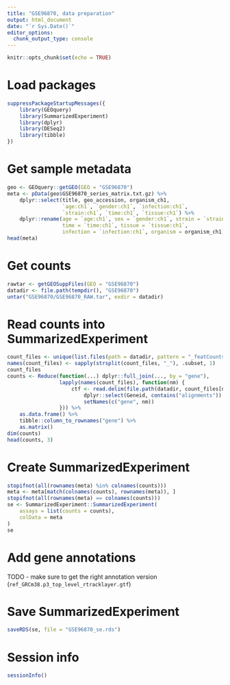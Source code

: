 ```yaml
---
title: "GSE96870, data preparation"
output: html_document
date: "`r Sys.Date()`"
editor_options: 
  chunk_output_type: console
---
```


```r
knitr::opts_chunk$set(echo = TRUE)
```

# Load packages

```r
suppressPackageStartupMessages({
    library(GEOquery)
    library(SummarizedExperiment)
    library(dplyr)
    library(DESeq2)
    library(tibble)
})
```

# Get sample metadata

```r
geo <- GEOquery::getGEO(GEO = "GSE96870")
meta <- pData(geo$GSE96870_series_matrix.txt.gz) %>%
    dplyr::select(title, geo_accession, organism_ch1,
                  `age:ch1`, `gender:ch1`, `infection:ch1`, 
                  `strain:ch1`, `time:ch1`, `tissue:ch1`) %>%
    dplyr::rename(age = `age:ch1`, sex = `gender:ch1`, strain = `strain:ch1`,
                  time = `time:ch1`, tissue = `tissue:ch1`,
                  infection = `infection:ch1`, organism = organism_ch1)
head(meta)
```

# Get counts

```r
rawtar <- getGEOSuppFiles(GEO = "GSE96870")
datadir <- file.path(tempdir(), "GSE96870")
untar("GSE96870/GSE96870_RAW.tar", exdir = datadir)
```

# Read counts into SummarizedExperiment

```r
count_files <- unique(list.files(path = datadir, pattern = "_featCounts.txt.gz"))
names(count_files) <- sapply(strsplit(count_files, "_"), .subset, 1)
count_files
counts <- Reduce(function(...) dplyr::full_join(..., by = "gene"), 
                 lapply(names(count_files), function(nm) {
                     ctf <- read.delim(file.path(datadir, count_files[nm]), header = TRUE, skip = 1) %>%
                         dplyr::select(Geneid, contains("alignments")) %>%
                         setNames(c("gene", nm))
                 })) %>%
    as.data.frame() %>%
    tibble::column_to_rownames("gene") %>%
    as.matrix()
dim(counts)
head(counts, 3)
```

# Create SummarizedExperiment

```r
stopifnot(all(rownames(meta) %in% colnames(counts)))
meta <- meta[match(colnames(counts), rownames(meta)), ]
stopifnot(all(rownames(meta) == colnames(counts)))
se <- SummarizedExperiment::SummarizedExperiment(
    assays = list(counts = counts),
    colData = meta
)
se
```

# Add gene annotations

TODO - make sure to get the right annotation version (`ref_GRCm38.p3_top_level_rtracklayer.gtf`)

# Save SummarizedExperiment

```r
saveRDS(se, file = "GSE96870_se.rds")
```

# Session info

```r
sessionInfo()
```

